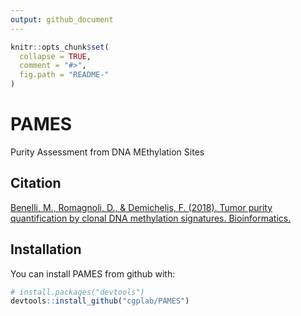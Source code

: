```yaml
---
output: github_document
---
```


<!-- README.md is generated from README.Rmd. Please edit that file -->

```r
knitr::opts_chunk$set(
  collapse = TRUE,
  comment = "#>",
  fig.path = "README-"
)
```

# PAMES
Purity Assessment from DNA MEthylation Sites

## Citation
[Benelli, M., Romagnoli, D., & Demichelis, F. (2018). Tumor purity quantification by clonal DNA methylation signatures. Bioinformatics.](https://academic.oup.com/bioinformatics/advance-article-abstract/doi/10.1093/bioinformatics/bty011/4792963?redirectedFrom=fulltext)

## Installation

You can install PAMES from github with:

```r
# install.packages("devtools")
devtools::install_github("cgplab/PAMES")
```

